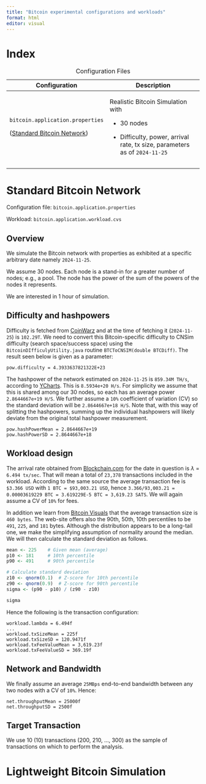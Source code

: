 ```yaml
---
title: "Bitcoin experimental configurations and workloads"
format: html
editor: visual
---
```


# Index

+-----------------------------------+-----------------------------------------------------------------------------+
| Configuration                     | Description                                                                 |
+===================================+=============================================================================+
| `bitcoin.application.properties`  | Realistic Bitcoin Simulation with                                           |
|                                   |                                                                             |
| ([Standard Bitcoin Network])      | -   30 nodes                                                                |
|                                   |                                                                             |
|                                   | -   Difficulty, power, arrival rate, tx size, parameters as of `2024-11-25` |
+-----------------------------------+-----------------------------------------------------------------------------+
|                                   |                                                                             |
+-----------------------------------+-----------------------------------------------------------------------------+
|                                   |                                                                             |
+-----------------------------------+-----------------------------------------------------------------------------+

: Configuration Files

# Standard Bitcoin Network

Configuration file: `bitcoin.application.properties`

Workload: `bitcoin.application.workload.cvs`

## Overview

We simulate the Bitcoin network with properties as exhibited at a specific arbitrary date namely `2024-11-25`.

We assume 30 nodes. Each node is a stand-in for a greater number of nodes; e.g., a pool. The node has the power of the sum of the powers of the nodes it represents.

We are interested in 1 hour of simulation.

## Difficulty and hashpowers

Difficulty is fetched from [CoinWarz](https://www.coinwarz.com/mining/bitcoin/difficulty-chart) and at the time of fetching it (`2024-11-25`) is `102.29T`. We need to convert this Bitcoin-specific difficulty to CNSim difficulty (search space/success space) using the `BitcoinDIfficulyUtility.java` routine `BTCToCNSIM(double BTCDiff)`. The result seen below is given as a parameter:

```         
pow.difficulty = 4.3933637821322E+23
```

The hashpower of the network estimated on `2024-11-25` is `859.34M TH/s`, according to [YCharts](https://ycharts.com/indicators/bitcoin_network_hash_rate). This is `8.5934e+20 H/s`. For simplicity we assume that this is shared among our 30 nodes, so each has an average power `2.8644667e+19 H/S`. We further assume a `10%` coefficient of variation (CV) so the standard deviation will be `2.8644667e+18 H/S`. Note that, with this way of splitting the hashpowers, summing up the individual hashpowers will likely deviate from the original total hashpower measurement.

```         
pow.hashPowerMean = 2.8644667e+19
pow.hashPowerSD = 2.8644667e+18
```

## Workload design

The arrival rate obtained from [Blockchain.com](https://www.blockchain.com/explorer/charts/transactions-per-second) for the date in question is $\lambda$ = `6.494 tx/sec`. That will mean a total of `23,378` transactions included in the workload. According to the same source the average transaction fee is `$3.366 USD` with `1 BTC = $93,003.21 USD`, hence `3.366/93,003.21 = 0.00003619229 BTC = 3.619229E-5 BTC = 3,619.23 SATS`. We will again assume a CV of `10%` for fees.

In addition we learn from [Bitcoin Visuals](https://bitcoinvisuals.com/chain-tx-size) that the average transaction size is `460 bytes`. The web-site offers also the 90th, 50th, 10th percentiles to be `491`, `225`, and `181` bytes. Although the distribution appears to be a long-tail one, we make the simplifying assumption of normality around the median. We will then calculate the standard deviation as follows.

```R
mean <- 225    # Given mean (average)
p10 <- 181     # 10th percentile
p90 <- 491     # 90th percentile

# Calculate standard deviation
z10 <- qnorm(0.1)  # Z-score for 10th percentile
z90 <- qnorm(0.9)  # Z-score for 90th percentile
sigma <- (p90 - p10) / (z90 - z10)

sigma
```

Hence the following is the transaction configuration:

```         
workload.lambda = 6.494f
...
workload.txSizeMean = 225f
workload.txSizeSD = 120.9471f
workload.txFeeValueMean = 3,619.23f
workload.txFeeValueSD = 369.19f
```

## Network and Bandwidth

We finally assume an average `25MBps` end-to-end bandwidth between any two nodes with a CV of `10%`. Hence:

```         
net.throughputMean = 25000f
net.throughputSD = 2500f
```

## Target Transaction

We use 10 (10) transactions (200, 210, ..., 300) as the sample of transactions on which to perform the analysis.

# Lightweight Bitcoin Simulation
